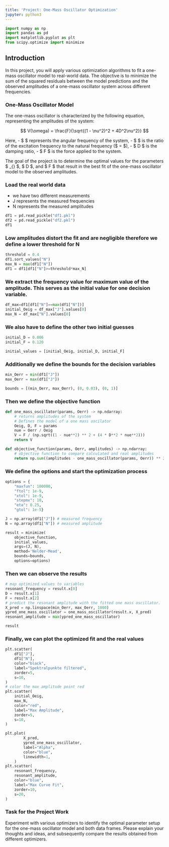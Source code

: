 ```yaml
---
title: 'Project: One-Mass Oscillator Optimization'
jupyter: python3
---
```


```python
import numpy as np
import pandas as pd
import matplotlib.pyplot as plt
from scipy.optimize import minimize
```


## Introduction

In this project, you will apply various optimization algorithms to fit a one-mass oscillator model to real-world data. The objective is to minimize the sum of the squared residuals between the model predictions and the observed amplitudes of a one-mass oscillator system across different frequencies.

### One-Mass Oscillator Model

The one-mass oscillator is characterized by the following equation, representing the amplitudes of the system:

$$ V(\omega) = \frac{F}{\sqrt{(1 - \nu^2)^2 + 4D^2\nu^2}} $$

Here, 
- $ \omega $ represents the angular frequency of the system,
- $ \nu $ is the ratio of the excitation frequency to the natural frequency ($ \nu = \frac{\omega_{\text{err}}}{\omega_{\text{eig}}} $),
- $ D $ is the damping ratio,
- $ F $ is the force applied to the system.

The goal of the project is to determine the optimal values for the parameters $ \omega_{\text{eig}} $, $ D $, and $ F $ that result in the best fit of the one-mass oscillator model to the observed amplitudes.


### Load the real world data

- we have two different measurements
- J represents the measured frequencies
- N represents the measured amplitudes

```python
df1 = pd.read_pickle("df1.pkl")
df2 = pd.read_pickle("df2.pkl")
df1
```

### Low amplitudes distort the fit and are negligible therefore we define a lower threshold for N

```python
threshold = 0.4
df1.sort_values("N")
max_N = max(df1["N"])
df1 = df1[df1["N"]>=threshold*max_N]
```

### We extract the frequency value for maximum value of the amplitude. This serves as the initial value for one decision variable.

```python
df_max=df1[df1["N"]==max(df1["N"])]
initial_Oeig = df_max["J"].values[0]
max_N = df_max["N"].values[0]
```

### We also have to define the other two initial guesses

```python
initial_D = 0.006
initial_F = 0.120

initial_values = [initial_Oeig, initial_D, initial_F]
```

### Additionally we define the bounds for the decision variables


```python
min_Oerr = min(df1["J"])
max_Oerr = max(df1["J"])
```

```python
bounds = [(min_Oerr, max_Oerr), (0, 0.03), (0, 1)]
```

### Then we define the objective function

```python
def one_mass_oscillator(params, Oerr) -> np.ndarray:
    # returns amplitudes of the system
    # Defines the model of a one mass oscilator 
    Oeig, D, F = params
    nue = Oerr / Oeig
    V = F / (np.sqrt((1 - nue**2) ** 2 + (4 * D**2 * nue**2)))
    return V
```

```python
def objective_function(params, Oerr, amplitudes) -> np.ndarray:
    # objective function to compare calculated and real amplitudes
    return np.sum((amplitudes - one_mass_oscillator(params, Oerr)) ** 2)
```

### We define the options and start the optimization process

```python
options = {
    "maxfun": 100000,
    "ftol": 1e-9,
    "xtol": 1e-9,
    "stepmx": 10,
    "eta": 0.25,
    "gtol": 1e-5}
```

```python
J = np.array(df1["J"]) # measured frequency
N = np.array(df1["N"]) # measured amplitude
```

```python
result = minimize(
    objective_function,
    initial_values,
    args=(J, N),
    method='Nelder-Mead',
    bounds=bounds,
    options=options)
```

### Then we can observe the results

```python

# map optimized values to variables
resonant_frequency = result.x[0]
D = result.x[1]
F = result.x[2]
# predict the resonant amplitude with the fitted one mass oscillator.
X_pred = np.linspace(min_Oerr, max_Oerr, 1000)
ypred_one_mass_oscillator = one_mass_oscillator(result.x, X_pred)
resonant_amplitude = max(ypred_one_mass_oscillator)
```

```python
result
```

### Finally, we can plot the optimized fit and the real values

```python
plt.scatter(
    df1["J"],
    df1["N"],
    color="black",
    label="Spektralpunkte filtered",
    zorder=5,
    s=10,
)
# color the max amplitude point red
plt.scatter(
    initial_Oeig,
    max_N,
    color="red",
    label="Max Amplitude",
    zorder=5,
    s=10,
)

plt.plot(
        X_pred,
        ypred_one_mass_oscillator,
        label="Alpha",
        color="blue",
        linewidth=1,
    )
plt.scatter(
    resonant_frequency,
    resonant_amplitude,
    color="blue",
    label="Max Curve Fit",
    zorder=10,
    s=20,
)
```

### Task for the Project Work

Experiment with various optimizers to identify the optimal parameter setup for the one-mass oscillator model and both data frames. Please explain your thoughts and ideas, and subsequently compare the results obtained from different optimizers.


